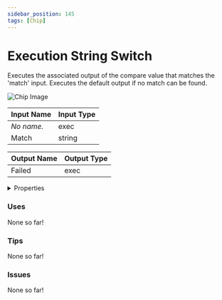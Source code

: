 ```yaml
---
sidebar_position: 145
tags: [Chip]
---
```


# Execution String Switch

Executes the associated output of the compare value that matches the 'match' input. Executes the default output if no match can be found.



![Chip Image](/svg/80c7d803-df40-45a5-ac7b-bfccb0b511c7.svg)

| Input Name | Input Type |
|-----------|-----------|
| *No name.* | exec |
| Match | string |

| Output Name | Output Type |
|-----------|-----------|
| Failed | exec |


<details>
  <summary>Properties</summary>
  <div>
    <div>
    <table>
      <thead>
        <tr>
          <th>Is beta required?</th>
          <th>❌</th>
        </tr>
        <tr>
          <th>Is this chip a trolling risk?</th>
          <th>❌</th>
        </tr>
        <tr>
          <th>Chip UUPD</th>
          <th>._uuid</th>
        </tr>
      </thead>
    </table>
    </div>
  </div>
</details>

### Uses

None so far!

### Tips

None so far!

### Issues

None so far!